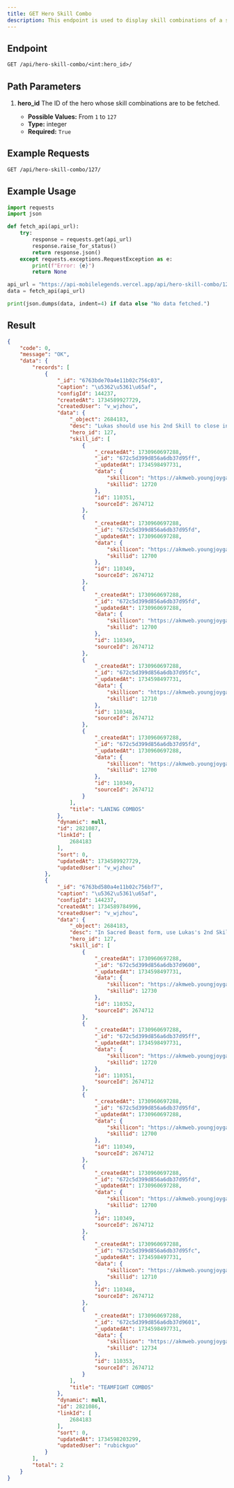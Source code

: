 ```yaml
---
title: GET Hero Skill Combo
description: This endpoint is used to display skill combinations of a specific hero identified by hero_id.
---
```


## Endpoint

```txt
GET /api/hero-skill-combo/<int:hero_id>/
```

## Path Parameters

1. **hero_id**
   The ID of the hero whose skill combinations are to be fetched.

   - **Possible Values:** From `1` to `127`
   - **Type:** integer
   - **Required:** `True`

## Example Requests

```txt
GET /api/hero-skill-combo/127/
```

## Example Usage

```python {7} showLineNumbers
import requests
import json

def fetch_api(api_url):
    try:
        response = requests.get(api_url)
        response.raise_for_status()
        return response.json()
    except requests.exceptions.RequestException as e:
        print(f"Error: {e}")
        return None

api_url = "https://api-mobilelegends.vercel.app/api/hero-skill-combo/127"
data = fetch_api(api_url)

print(json.dumps(data, indent=4) if data else "No data fetched.")
```

## Result

```json {15} showLineNumbers
{
    "code": 0,
    "message": "OK",
    "data": {
        "records": [
            {
                "_id": "6763bde70a4e11b02c756c03",
                "caption": "\u5362\u5361\u65af",
                "configId": 144237,
                "createdAt": 1734589927729,
                "createdUser": "v_wjzhou",
                "data": {
                    "_object": 2684183,
                    "desc": "Lukas should use his 2nd Skill to close in on the enemy, then use the enhanced Basic Attack plus another Basic Attack to get 2 stacks of Vigor. Now use his fully powered 1st Skill to inflict high damage and stun and displace the target, then back off to avoid the enemy's counterattack.",
                    "hero_id": 127,
                    "skill_id": [
                        {
                            "_createdAt": 1730960697288,
                            "_id": "672c5d399d856a6db37d95ff",
                            "_updatedAt": 1734598497731,
                            "data": {
                                "skillicon": "https://akmweb.youngjoygame.com/web/svnres/img/mlbb/homepage_1_9_42/100_4c18e5cd1756493f078cbc1ccceefe99.png",
                                "skillid": 12720
                            },
                            "id": 110351,
                            "sourceId": 2674712
                        },
                        {
                            "_createdAt": 1730960697288,
                            "_id": "672c5d399d856a6db37d95fd",
                            "_updatedAt": 1730960697288,
                            "data": {
                                "skillicon": "https://akmweb.youngjoygame.com/web/svnres/img/mlbb/homepage_92/100_f98d2e98eaebfb31c6c5101cf1c3201a.png",
                                "skillid": 12700
                            },
                            "id": 110349,
                            "sourceId": 2674712
                        },
                        {
                            "_createdAt": 1730960697288,
                            "_id": "672c5d399d856a6db37d95fd",
                            "_updatedAt": 1730960697288,
                            "data": {
                                "skillicon": "https://akmweb.youngjoygame.com/web/svnres/img/mlbb/homepage_92/100_f98d2e98eaebfb31c6c5101cf1c3201a.png",
                                "skillid": 12700
                            },
                            "id": 110349,
                            "sourceId": 2674712
                        },
                        {
                            "_createdAt": 1730960697288,
                            "_id": "672c5d399d856a6db37d95fc",
                            "_updatedAt": 1734598497731,
                            "data": {
                                "skillicon": "https://akmweb.youngjoygame.com/web/svnres/img/mlbb/homepage_1_9_42/100_2a67de9ff7e731d6a5e6c6746b9971af.png",
                                "skillid": 12710
                            },
                            "id": 110348,
                            "sourceId": 2674712
                        },
                        {
                            "_createdAt": 1730960697288,
                            "_id": "672c5d399d856a6db37d95fd",
                            "_updatedAt": 1730960697288,
                            "data": {
                                "skillicon": "https://akmweb.youngjoygame.com/web/svnres/img/mlbb/homepage_92/100_f98d2e98eaebfb31c6c5101cf1c3201a.png",
                                "skillid": 12700
                            },
                            "id": 110349,
                            "sourceId": 2674712
                        }
                    ],
                    "title": "LANING COMBOS"
                },
                "dynamic": null,
                "id": 2821087,
                "linkId": [
                    2684183
                ],
                "sort": 0,
                "updatedAt": 1734589927729,
                "updatedUser": "v_wjzhou"
            },
            {
                "_id": "6763bd580a4e11b02c756bf7",
                "caption": "\u5362\u5361\u65af",
                "configId": 144237,
                "createdAt": 1734589784996,
                "createdUser": "v_wjzhou",
                "data": {
                    "_object": 2684183,
                    "desc": "In Sacred Beast form, use Lukas's 2nd Skill followed by an enhanced Basic Attack, then another Basic Attack to get 2 stacks of Vigor. Use his 1st Skill to inflict high damage and CC, and finish off with Shockwave Blast to devastate the enemy with a massive AOE attack.",
                    "hero_id": 127,
                    "skill_id": [
                        {
                            "_createdAt": 1730960697288,
                            "_id": "672c5d399d856a6db37d9600",
                            "_updatedAt": 1734598497731,
                            "data": {
                                "skillicon": "https://akmweb.youngjoygame.com/web/svnres/img/mlbb/homepage_1_9_42/100_0ee62afc61544c6664234deab5577fc7.png",
                                "skillid": 12730
                            },
                            "id": 110352,
                            "sourceId": 2674712
                        },
                        {
                            "_createdAt": 1730960697288,
                            "_id": "672c5d399d856a6db37d95ff",
                            "_updatedAt": 1734598497731,
                            "data": {
                                "skillicon": "https://akmweb.youngjoygame.com/web/svnres/img/mlbb/homepage_1_9_42/100_4c18e5cd1756493f078cbc1ccceefe99.png",
                                "skillid": 12720
                            },
                            "id": 110351,
                            "sourceId": 2674712
                        },
                        {
                            "_createdAt": 1730960697288,
                            "_id": "672c5d399d856a6db37d95fd",
                            "_updatedAt": 1730960697288,
                            "data": {
                                "skillicon": "https://akmweb.youngjoygame.com/web/svnres/img/mlbb/homepage_92/100_f98d2e98eaebfb31c6c5101cf1c3201a.png",
                                "skillid": 12700
                            },
                            "id": 110349,
                            "sourceId": 2674712
                        },
                        {
                            "_createdAt": 1730960697288,
                            "_id": "672c5d399d856a6db37d95fd",
                            "_updatedAt": 1730960697288,
                            "data": {
                                "skillicon": "https://akmweb.youngjoygame.com/web/svnres/img/mlbb/homepage_92/100_f98d2e98eaebfb31c6c5101cf1c3201a.png",
                                "skillid": 12700
                            },
                            "id": 110349,
                            "sourceId": 2674712
                        },
                        {
                            "_createdAt": 1730960697288,
                            "_id": "672c5d399d856a6db37d95fc",
                            "_updatedAt": 1734598497731,
                            "data": {
                                "skillicon": "https://akmweb.youngjoygame.com/web/svnres/img/mlbb/homepage_1_9_42/100_2a67de9ff7e731d6a5e6c6746b9971af.png",
                                "skillid": 12710
                            },
                            "id": 110348,
                            "sourceId": 2674712
                        },
                        {
                            "_createdAt": 1730960697288,
                            "_id": "672c5d399d856a6db37d9601",
                            "_updatedAt": 1734598497731,
                            "data": {
                                "skillicon": "https://akmweb.youngjoygame.com/web/svnres/img/mlbb/homepage_1_9_42/100_c751fb684db1294450cb37cb333ca558.png",
                                "skillid": 12734
                            },
                            "id": 110353,
                            "sourceId": 2674712
                        }
                    ],
                    "title": "TEAMFIGHT COMBOS"
                },
                "dynamic": null,
                "id": 2821086,
                "linkId": [
                    2684183
                ],
                "sort": 0,
                "updatedAt": 1734598203299,
                "updatedUser": "rubickguo"
            }
        ],
        "total": 2
    }
}
```